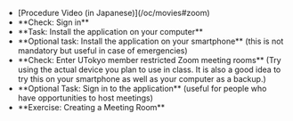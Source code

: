 
<ul class="procedure">
  <If cond={props.variant === "oc"}>
    <li>[Procedure Video (in Japanese)](/oc/movies#zoom)</li>
  </If>
  <li>
    **Check: Sign in**
    <SigninBrowser support={props.variant === "oc"} />
  </li>
  <li>
    **Task: Install the application on your computer**
    <InstallAppPc support={props.variant === "oc"} />
  </li>
  <li>
    **Optional task: Install the application on your smartphone** <If cond={props.variant === "oc"}>(this is not mandatory but useful in case of emergencies)</If>
    <InstallAppSp support={props.variant === "oc"} />
  </li>
  <li>
    **Check: Enter UTokyo member restricted Zoom meeting rooms** <If cond={props.variant === "oc"}>(Try using the actual device you plan to use in class. It is also a good idea to try this on your smartphone as well as your computer as a backup.)</If>
    <Join support={props.variant === "oc"} />
  </li>
  <li>
    **Optional Task: Sign in to the application** <If cond={props.variant === "oc"}>(useful for people who have opportunities to host meetings) </If>
    <SigninApp support={props.variant === "oc"} />
  </li>
  <If cond={props.variant !== "oc"}>
    <li>
      **Exercise: Creating a Meeting Room**
      <CreateMeeting support={props.variant === "oc"} />
    </li>
  </If>
</ul>
